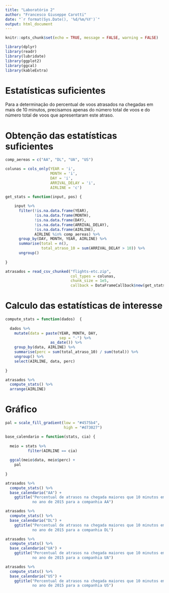 ```yaml
---
title: "Laboratório 2"
author: "Francesco Giuseppe Carotti"
date: "`r format(Sys.Date(), '%d/%m/%Y')`"
output: html_document
---
```


```r

knitr::opts_chunk$set(echo = TRUE, message = FALSE, warning = FALSE)

```

```r

library(dplyr)
library(readr)
library(lubridate)
library(ggplot2)
library(ggcal)
library(kableExtra)

```


# Estatísticas suficientes

Para a determinação do percentual de voos atrasados na chegadas em mais de 10 minutos, precisamos apenas do número total de voos e do número total de voos que apresentaram este atraso. 

# Obtenção das estatísticas suficientes


```r

comp_aereas = c("AA", "DL", "UA", "US")

colunas = cols_only(YEAR = 'i', 
                    MONTH = 'i', 
                    DAY = 'i',
                    ARRIVAL_DELAY = 'i', 
                    AIRLINE = 'c')

get_stats = function(input, pos) {
  
    input %>% 
      filter(!is.na.data.frame(YEAR),
             !is.na.data.frame(MONTH),
             !is.na.data.frame(DAY),
             !is.na.data.frame(ARRIVAL_DELAY),
             !is.na.data.frame(AIRLINE),
             AIRLINE %in% comp_aereas) %>% 
      group_by(DAY, MONTH, YEAR, AIRLINE) %>% 
      summarise(total = n(),
                total_atraso_10 = sum(ARRIVAL_DELAY > 10)) %>% 
      ungroup()
  
}

atrasados = read_csv_chunked("flights-etc.zip", 
                             col_types = colunas,
                             chunk_size = 1e5, 
                             callback = DataFrameCallback$new(get_stats)) 

```

# Calculo das estatísticas de interesse

```r

compute_stats = function(dados)  {
  
  dados %>% 
    mutate(data = paste(YEAR, MONTH, DAY, 
                        sep = "-") %>% 
                    as_date()) %>% 
    group_by(data, AIRLINE) %>% 
    summarise(perc = sum(total_atraso_10) / sum(total)) %>% 
    ungroup() %>% 
    select(AIRLINE, data, perc)
  
}

atrasados %>% 
  compute_stats() %>% 
  arrange(AIRLINE)

```

# Gráfico

```r

pal = scale_fill_gradient(low = "#4575b4",
                          high = "#d73027")

base_calendario = function(stats, cia) {
  
  meio = stats %>% 
          filter(AIRLINE == cia)
  
  ggcal(meio$data, meio$perc) +
    pal
    
}

atrasados %>% 
  compute_stats() %>% 
  base_calendario("AA") +
    ggtitle("Percentual de atrasos na chegada maiores que 10 minutos em cada dia
            no ano de 2015 para a companhia AA")

atrasados %>% 
  compute_stats() %>% 
  base_calendario("DL") +
    ggtitle("Percentual de atrasos na chegada maiores que 10 minutos em cada dia
            no ano de 2015 para a companhia DL")

atrasados %>% 
  compute_stats() %>% 
  base_calendario("UA") +
    ggtitle("Percentual de atrasos na chegada maiores que 10 minutos em cada dia
            no ano de 2015 para a companhia UA")

atrasados %>% 
  compute_stats() %>% 
  base_calendario("US") +
    ggtitle("Percentual de atrasos na chegada maiores que 10 minutos em cada dia
            no ano de 2015 para a companhia US")

```